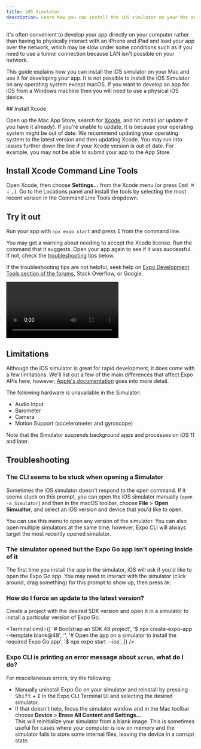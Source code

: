 ```yaml
---
title: iOS Simulator
description: Learn how you can install the iOS simulator on your Mac and use it to develop your app.
---
```



It's often convenient to develop your app directly on your computer rather than having to physically interact with an iPhone and iPad and load your app over the network, which may be slow under some conditions such as if you need to use a tunnel connection because LAN isn't possible on your network.

This guide explains how you can install the iOS simulator on your Mac and use it for developing your app. It is not possible to install the iOS Simulator on any operating system except macOS. If you want to develop an app for iOS from a Windows machine then you will need to use a physical iOS device.

<Step label="1">
## Install Xcode

Open up the Mac App Store, search for [Xcode](https://apps.apple.com/us/app/xcode/id497799835), and hit install (or update if you have it already). If you're unable to update, it is because your operating system might be out of date. We recommend updating your operating system to the latest version and then updating Xcode. You may run into issues further down the line if your Xcode version is out of date. For example, you may not be able to submit your app to the App Store.

</Step>

<Step label="2">

## Install Xcode Command Line Tools

Open Xcode, then choose **Settings...** from the Xcode menu (or press <kbd>Cmd ⌘</kbd> + <kbd>,</kbd>). Go to the Locations panel and install the tools by selecting the most recent version in the Command Line Tools dropdown.

<ImageSpotlight alt="Xcode preferences" src="/static/images/ios-simulator/xcode-command-line.png" />

</Step>

<Step label="3">

## Try it out

Run your app with `npx expo start` and press <kbd>I</kbd> from the command line.

You may get a warning about needing to accept the Xcode license. Run the command that it suggests. Open your app again to see if it was successful.
If not, check the [troubleshooting](#troubleshooting) tips below.

If the troubleshooting tips are not helpful, seek help on [Expo Development Tools section of the forums](https://forums.expo.dev/c/expo-dev-tools), Stack Overflow, or Google.

<Video file="open-in-ios-simulator.mp4" />

You can also press <kbd>Shift</kbd> + <kbd>I</kbd> in the Expo CLI to interactively select a simulator to open.

<ImageSpotlight
  alt="List of iOS simulators in the Expo CLI UI."
  src="/static/images/ios-simulator/simulators-list.png"
/>

</Step>

## Limitations

Although the iOS simulator is great for rapid development, it does come with a few limitations. We'll list out a few of the main differences that affect Expo APIs here, however, [Apple's documentation](https://help.apple.com/simulator/mac/current/#/devb0244142d) goes into more detail.

The following hardware is unavailable in the Simulator:

- Audio Input
- Barometer
- Camera
- Motion Support (accelerometer and gyroscope)

Note that the Simulator suspends background apps and processes on iOS 11 and later.

## Troubleshooting

### The CLI seems to be stuck when opening a Simulator

Sometimes the iOS simulator doesn't respond to the open command. If it seems stuck on this prompt, you can open the iOS simulator manually (`open -a Simulator`) and then in the macOS toolbar, choose **File** &gt; **Open Simualtor**, and select an iOS version and device that you'd like to open.

<ImageSpotlight
  alt="Opening a simulator manually from the macOS toolbar."
  src="/static/images/ios-simulator/open-simulator-manually.png"
/>

You can use this menu to open any version of the simulator. You can also open multiple simulators at the same time, however, Expo CLI will always target the most recently opened simulator.

### The simulator opened but the Expo Go app isn't opening inside of it

The first time you install the app in the simulator, iOS will ask if you'd like to open the Expo Go app. You may need to interact with the simulator (click around, drag something) for this prompt to show up, then press `OK`.

### How do I force an update to the latest version?

Create a project with the desired SDK version and open it in a simulator to install a particular version of Expo Go.

<Terminal
  cmd={[
    '# Bootstrap an SDK 48 project',
    '$ npx create-expo-app --template blank@48',
    '',
    '# Open the app on a simulator to install the required Expo Go app',
    '$ npx expo start --ios',
  ]}
/>

### Expo CLI is printing an error message about `xcrun`, what do I do?

For miscellaneous errors, try the following:

- Manually uninstall Expo Go on your simulator and reinstall by pressing <kbd>Shift</kbd> + <kbd>I</kbd> in the Expo CLI Terminal UI and selecting the desired simulator.
- If that doesn't help, focus the simulator window and in the Mac toolbar choose **Device** &gt; **Erase All Content and Settings...**<br/>
  This will reinitialize your simulator from a blank image. This is sometimes useful for cases where your computer is low on memory and the simulator fails to store some internal files, leaving the device in a corrupt state.
